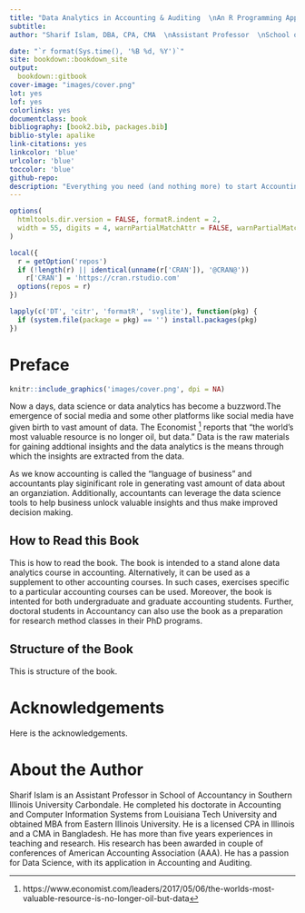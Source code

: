 ```yaml
--- 
title: "Data Analytics in Accounting & Auditing  \nAn R Programming Approach"
subtitle: 
author: "Sharif Islam, DBA, CPA, CMA  \nAssistant Professor  \nSchool of Accountancy  \nCollege of Business & Analytics  \nSouthern Illinois University Carbondale" 

date: "`r format(Sys.time(), '%B %d, %Y')`"
site: bookdown::bookdown_site
output: 
  bookdown::gitbook
cover-image: "images/cover.png"
lot: yes
lof: yes 
colorlinks: yes 
documentclass: book
bibliography: [book2.bib, packages.bib]
biblio-style: apalike
link-citations: yes
linkcolor: 'blue'
urlcolor: 'blue' 
toccolor: 'blue'
github-repo:
description: "Everything you need (and nothing more) to start Accounting Analytics."
---
```



```r
options(
  htmltools.dir.version = FALSE, formatR.indent = 2,
  width = 55, digits = 4, warnPartialMatchAttr = FALSE, warnPartialMatchDollar = FALSE
)

local({
  r = getOption('repos')
  if (!length(r) || identical(unname(r['CRAN']), '@CRAN@'))
    r['CRAN'] = 'https://cran.rstudio.com' 
  options(repos = r)
})

lapply(c('DT', 'citr', 'formatR', 'svglite'), function(pkg) {
  if (system.file(package = pkg) == '') install.packages(pkg)
})
```


# Preface 

```r
knitr::include_graphics('images/cover.png', dpi = NA)
```


\renewcommand{\chaptermark}[1]{\markboth{\uppercase{#1}}{\uppercase{#1}}}
\chaptermark{Preface}

Now a days, data science or data analytics has become a buzzword.The emergence of social media and some other platforms like social media have given birth to vast amount of data. The Economist [^1] reports that "the world's most valuable resource is no longer oil, but data." Data is the raw materials for gaining addtional insights and the data analytics is the means through which the insights are extracted from the data. 

As we know accounting is called the "language of business" and accountants play siginificant role in generating vast amount of data about an organziation. Additionally, accountants can leverage the data science tools to help business unlock valuable insights  and thus make improved decision making. 


## How to Read this Book  {-}

This is how to read the book. The book is intended to a stand alone data analytics course in accounting. Alternatively, it can be used as a supplement to other accounting courses. In such cases, exercises specific to a particular accounting courses can be used. Moreover, the book is intented for both undergraduate and graduate accounting students. Further, doctoral students in Accountancy can also use the book as a preparation for research method classes in their PhD programs. 

## Structure of the Book {-}

This is structure of the book.


# Acknowledgements 

Here is the acknowledgements. 


# About the Author 

Sharif Islam is an Assistant Professor in School of Accountancy in Southern Illinois University Carbondale. He completed his doctorate in Accounting and Computer Information Systems from Louisiana Tech University and obtained MBA from Eastern Illinois University. He is a licensed CPA in Illinois and a CMA in Bangladesh. He has more than five years experiences in teaching and research. His research has been awarded in couple of conferences of American Accounting Association (AAA). He has a passion for Data Science, with its application in Accounting and Auditing.

\renewcommand{\chaptermark}[1]{\markboth{\uppercase{\thechapter. \ #1}}{}}


[^1]: https://www.economist.com/leaders/2017/05/06/the-worlds-most-valuable-resource-is-no-longer-oil-but-data
